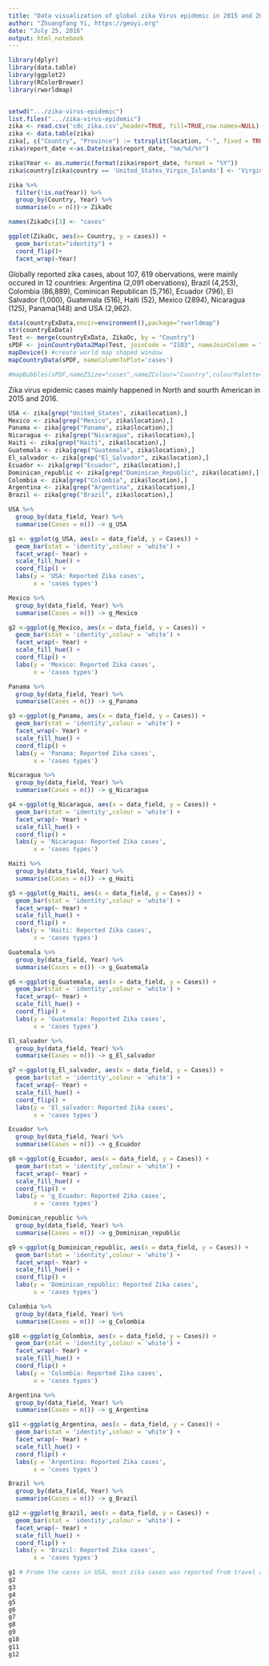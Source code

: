 ---
title: "Data visualization of global zika Virus epidemic in 2015 and 2016  "
author: "Zhuangfang Yi, https://geoyi.org"
date: "July 25, 2016"
output: html_notebook
---


```{r}
library(dplyr)
library(data.table)
library(ggplot2)
library(RColorBrewer)
library(rworldmap)


setwd(".../zika-virus-epidemic")
list.files(".../zika-virus-epidemic")
zika <- read.csv('cdc_zika.csv',header=TRUE, fill=TRUE,row.names=NULL)
zika <- data.table(zika)
zika[, c("Country", "Province") := tstrsplit(location, "-", fixed = TRUE)][]
zika$report_date <-as.Date(zika$report_date, "%m/%d/%Y")

zika$Year <- as.numeric(format(zika$report_date, format = "%Y"))
zika$country[zika$country == 'United_States_Virgin_Islands'] <- 'Virgin_Islands'

zika %>%
  filter(!is.na(Year)) %>%
  group_by(Country, Year) %>%
  summarise(n = n())-> ZikaOc

names(ZikaOc)[3] <- "cases"

ggplot(ZikaOc, aes(x= Country, y = cases)) +
  geom_bar(stat="identity") +
  coord_flip()+
  facet_wrap(~Year)

```

Globally reported zika cases, about 107, 619 obervations, were mainly occured in 12 countries: Argentina (2,091 obervations), Brazil (4,253), Colombia (86,889), Cominican Republican (5,716), Ecuador (796), El Salvador (1,000), Guatemala (516), Haiti (52), Mexico (2894), Nicaragua (125), Panama(148) and USA (2,962). 

```{r}
data(countryExData,envir=environment(),package="rworldmap")
str(countryExData)
Test <- merge(countryExData, ZikaOc, by = "Country")
sPDF <- joinCountryData2Map(Test, joinCode = "ISO3", nameJoinColumn = "ISO3V10")
mapDevice() #create world map shaped window
mapCountryData(sPDF, nameColumnToPlot='cases')

#mapBubbles(sPDF,nameZSize="cases",nameZColour="Country",colourPalette="PuBuGn",oceanCol="lightblue",landCol="wheat")


```
Zika virus epidemic cases mainly happened in North and sourth American in 2015 and 2016. 

```{r}
USA <- zika[grep("United_States", zika$location),]
Mexico <- zika[grep("Mexico", zika$location),]
Panama <- zika[grep("Panama", zika$location),]
Nicaragua <- zika[grep("Nicaragua", zika$location),]
Haiti <- zika[grep("Haiti", zika$location),]
Guatemala <- zika[grep("Guatemala", zika$location),]
El_salvador <- zika[grep("El_Salvador", zika$location),]
Ecuador <- zika[grep("Ecuador", zika$location),]
Dominican_republic <- zika[grep("Dominican_Republic", zika$location),]
Colombia <- zika[grep("Colombia", zika$location),]
Argentina <- zika[grep("Argentina", zika$location),]
Brazil <- zika[grep("Brazil", zika$location),]

USA %>% 
  group_by(data_field, Year) %>% 
  summarise(Cases = n()) -> g_USA

g1 <- ggplot(g_USA, aes(x = data_field, y = Cases)) +
  geom_bar(stat = 'identity',colour = 'white') +
  facet_wrap(~ Year) +
  scale_fill_hue() +
  coord_flip() +
  labs(y = 'USA: Reported Zika cases', 
       x = 'cases types')

Mexico %>% 
  group_by(data_field, Year) %>% 
  summarise(Cases = n()) -> g_Mexico

g2 <-ggplot(g_Mexico, aes(x = data_field, y = Cases)) +
  geom_bar(stat = 'identity',colour = 'white') +
  facet_wrap(~ Year) +
  scale_fill_hue() +
  coord_flip() +
  labs(y = 'Mexico: Reported Zika cases', 
       x = 'cases types')

Panama %>% 
  group_by(data_field, Year) %>% 
  summarise(Cases = n()) -> g_Panama

g3 <-ggplot(g_Panama, aes(x = data_field, y = Cases)) +
  geom_bar(stat = 'identity',colour = 'white') +
  facet_wrap(~ Year) +
  scale_fill_hue() +
  coord_flip() +
  labs(y = 'Panama: Reported Zika cases', 
       x = 'cases types')

Nicaragua %>% 
  group_by(data_field, Year) %>% 
  summarise(Cases = n()) -> g_Nicaragua

g4 <-ggplot(g_Nicaragua, aes(x = data_field, y = Cases)) +
  geom_bar(stat = 'identity',colour = 'white') +
  facet_wrap(~ Year) +
  scale_fill_hue() +
  coord_flip() +
  labs(y = 'Nicaragua: Reported Zika cases', 
       x = 'cases types')

Haiti %>% 
  group_by(data_field, Year) %>% 
  summarise(Cases = n()) -> g_Haiti

g5 <-ggplot(g_Haiti, aes(x = data_field, y = Cases)) +
  geom_bar(stat = 'identity',colour = 'white') +
  facet_wrap(~ Year) +
  scale_fill_hue() +
  coord_flip() +
  labs(y = 'Haiti: Reported Zika cases', 
       x = 'cases types')

Guatemala %>% 
  group_by(data_field, Year) %>% 
  summarise(Cases = n()) -> g_Guatemala

g6 <-ggplot(g_Guatemala, aes(x = data_field, y = Cases)) +
  geom_bar(stat = 'identity',colour = 'white') +
  facet_wrap(~ Year) +
  scale_fill_hue() +
  coord_flip() +
  labs(y = 'Guatemala: Reported Zika cases', 
       x = 'cases types')

El_salvador %>% 
  group_by(data_field, Year) %>% 
  summarise(Cases = n()) -> g_El_salvador

g7 <-ggplot(g_El_salvador, aes(x = data_field, y = Cases)) +
  geom_bar(stat = 'identity',colour = 'white') +
  facet_wrap(~ Year) +
  scale_fill_hue() +
  coord_flip() +
  labs(y = 'El_salvador: Reported Zika cases', 
       x = 'cases types')

Ecuador %>% 
  group_by(data_field, Year) %>% 
  summarise(Cases = n()) -> g_Ecuador

g8 <-ggplot(g_Ecuador, aes(x = data_field, y = Cases)) +
  geom_bar(stat = 'identity',colour = 'white') +
  facet_wrap(~ Year) +
  scale_fill_hue() +
  coord_flip() +
  labs(y = 'g_Ecuador: Reported Zika cases', 
       x = 'cases types')

Dominican_republic %>% 
  group_by(data_field, Year) %>% 
  summarise(Cases = n()) -> g_Dominican_republic

g9 <-ggplot(g_Dominican_republic, aes(x = data_field, y = Cases)) +
  geom_bar(stat = 'identity',colour = 'white') +
  facet_wrap(~ Year) +
  scale_fill_hue() +
  coord_flip() +
  labs(y = 'Dominican_republic: Reported Zika cases', 
       x = 'cases types')

Colombia %>% 
  group_by(data_field, Year) %>% 
  summarise(Cases = n()) -> g_Colombia

g10 <-ggplot(g_Colombia, aes(x = data_field, y = Cases)) +
  geom_bar(stat = 'identity',colour = 'white') +
  facet_wrap(~ Year) +
  scale_fill_hue() +
  coord_flip() +
  labs(y = 'Colombia: Reported Zika cases', 
       x = 'cases types')

Argentina %>% 
  group_by(data_field, Year) %>% 
  summarise(Cases = n()) -> g_Argentina

g11 <-ggplot(g_Argentina, aes(x = data_field, y = Cases)) +
  geom_bar(stat = 'identity',colour = 'white') +
  facet_wrap(~ Year) +
  scale_fill_hue() +
  coord_flip() +
  labs(y = 'Argentina: Reported Zika cases', 
       x = 'cases types')

Brazil %>% 
  group_by(data_field, Year) %>% 
  summarise(Cases = n()) -> g_Brazil

g12 <-ggplot(g_Brazil, aes(x = data_field, y = Cases)) +
  geom_bar(stat = 'identity',colour = 'white') +
  facet_wrap(~ Year) +
  scale_fill_hue() +
  coord_flip() +
  labs(y = 'Brazil: Reported Zika cases', 
       x = 'cases types')

g1 # Frome the cases in USA, most zika cases was reported from travel and local. Local cases mainly were reported from Puerto Rico, New York, Florida, and Virgin Island. 
g2
g3
g4
g5
g6
g7
g8
g9
g10
g11
g12

```

